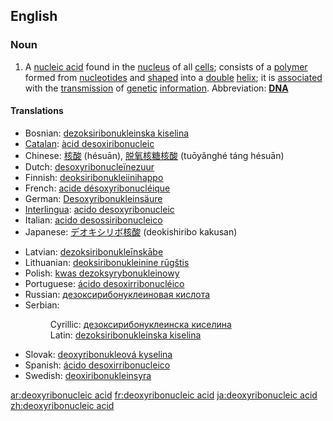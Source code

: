 ==English==
===Noun===
{{en-noun|sg=[[deoxyribonucleic]] [[acid]]|-}}
{{wikipediapar|DNA}}

# {{context|genetics|biochemistry}}A [[nucleic acid]] found in the [[nucleus]] of all [[cell]]s; consists of a [[polymer]] formed from [[nucleotide]]s and [[shaped]] into a [[double]] [[helix]]; it is [[associated]] with the [[transmission]] of [[genetic]] [[information]]. Abbreviation: '''[[DNA]]'''

====Translations====
<!--Put the full forms only in this table. The translations of the abbreviation belong the translation table for "DNA", not here-->
{{trans-top|deoxyribonucleic acid}}
*Bosnian: [[dezoksiribonukleinska kiselina]] {{f}}
*[[Catalan]]: [[àcid desoxiribonucleic]]
*Chinese: [[核酸]] (hésuān), [[脱氧核糖核酸]] (tuōyǎnghé táng hésuān)
*Dutch: [[desoxyribonucleïnezuur]]
*Finnish: [[deoksiribonukleiinihappo]]
*French: [[acide désoxyribonucléique]] {{m}}
*German: [[Desoxyribonukleinsäure]] {{f}}
*[[Interlingua]]: [[acido desoxyribonucleic]]
*Italian: [[acido desossiribonucleico]] {{m}}
*Japanese: [[デオキシリボ核酸]] (deokishiribo kakusan)
{{trans-mid}}
*Latvian: [[dezoksiribonukleīnskābe]]
*Lithuanian: [[deoksiribonukleinine rūgštis]]
*Polish: [[kwas dezoksyrybonukleinowy]] {{m}}
*Portuguese: [[ácido desoxirribonucléico]]
*Russian: [[дезоксирибонуклеиновая кислота]] {{Unicode|(dɛsoksiribonukleínovaja kislotá)}} {{f}}
*Serbian:
*:Cyrillic: [[дезоксирибонуклеинска киселина]] {{f}}
*:Latin: [[dezoksiribonukleinska kiselina]] {{f}}
*Slovak: [[deoxyribonukleová kyselina]] {{f}}
*Spanish: [[ácido desoxirribonucleico]] {{m}}
*Swedish: [[deoxiribonukleinsyra]] {{c}}
{{trans-bottom}}

[[ar:deoxyribonucleic acid]]
[[fr:deoxyribonucleic acid]]
[[ja:deoxyribonucleic acid]]
[[zh:deoxyribonucleic acid]]